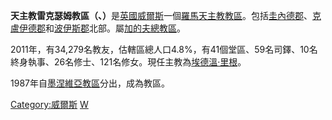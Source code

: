{{Infobox Roman Catholic diocese
|Roman Catholic Diocese of = 天主教雷克瑟姆教區
|Latin name of diocese = Dioecesis Gurecsamiensis
|image = [[File:WrexhamRCCathedral-2.jpg|250px]]
|caption = 雷克瑟姆主教座堂
|location = [[威爾斯|威爾斯]]
|territory = 圭內德郡、克盧伊德郡和波伊斯郡
|population = 30,272
|rite = 拉丁禮
|patron = 
|province = 加的夫
|established = 1897年
|cathedral = [[雷克瑟姆主教座堂|雷克瑟姆主教座堂]]
|副主教座堂 =
|leadership = 主教
|website = http://www.wrexhamdiocese.org.uk
|教宗 = 
|metropolitan =
|ordinary = 埃德溫·里根
|coadjutor bishop =
|emeritus =
}}
'''天主教雷克瑟姆教區（{{lang-la|Dioecesis Gurecsamiensis}}、{{lang-cy|Esgobaeth Wrecsam}}）'''是[[英國|英國]][[威爾斯|威爾斯]]一個[[羅馬天主教|羅馬天主教]][[教區|教區]]。包括[[圭內德郡|圭內德郡]]、[[克盧伊德郡|克盧伊德郡]]和[[波伊斯郡|波伊斯郡]]北部。屬[[天主教加的夫總教區|加的夫總教區]]。

2011年，有34,279名教友，估轄區總人口4.8%，有41個堂區、59名司鐸、10名終身執事、26名修士、121名修女。現任主教為[[埃德溫·里根|埃德溫·里根]]。

1987年自[[天主教墨涅維亞教區|墨涅維亞教區]]分出，成為教區。

{{英格蘭和威爾斯天主教教區}}
[[Category:威爾斯|Category:威爾斯]]
[[Category:英國天主教教區|W]]